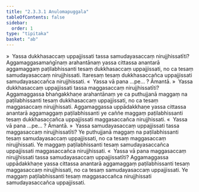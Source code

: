 ```yaml
---
title: "2.3.3.1 Anulomapuggala"
tableOfContents: false
sidebar:
  order: 1
type: "tipitaka"
basket: "ab"
---
```



<DynamicBreadcrumb />

<Division number="145">

<Paragraph number="710">
»  Yassa dukkhasaccaṃ uppajjissati tassa samudayasaccaṃ nirujjhissatīti?
</Paragraph>

<Paragraph number="711">
Aggamaggasamaṅgīnaṃ arahantānaṃ yassa cittassa anantarā aggamaggaṃ paṭilabhissanti tesaṃ dukkhasaccaṃ uppajjissati, no ca tesaṃ samudayasaccaṃ nirujjhissati. Itaresaṃ tesaṃ dukkhasaccañca uppajjissati samudayasaccañca nirujjhissati.
</Paragraph>

<Paragraph number="712">
«  Yassa vā pana …pe… ? Āmantā.
</Paragraph>

<Paragraph number="713">
»  Yassa dukkhasaccaṃ uppajjissati tassa maggasaccaṃ nirujjhissatīti?
</Paragraph>

<Paragraph number="714">
Aggamaggassa bhaṅgakkhaṇe arahantānaṃ ye ca puthujjanā maggaṃ na paṭilabhissanti tesaṃ dukkhasaccaṃ uppajjissati, no ca tesaṃ maggasaccaṃ nirujjhissati. Aggamaggassa uppādakkhaṇe yassa cittassa anantarā aggamaggaṃ paṭilabhissanti ye caññe maggaṃ paṭilabhissanti tesaṃ dukkhasaccañca uppajjissati maggasaccañca nirujjhissati.
</Paragraph>

<Paragraph number="715">
«  Yassa vā pana …pe… ? Āmantā.
</Paragraph>

</Division>
<Division number="146">

<Paragraph number="716">
»  Yassa samudayasaccaṃ uppajjissati tassa maggasaccaṃ nirujjhissatīti?
</Paragraph>

<Paragraph number="717">
Ye puthujjanā maggaṃ na paṭilabhissanti tesaṃ samudayasaccaṃ uppajjissati, no ca tesaṃ maggasaccaṃ nirujjhissati. Ye maggaṃ paṭilabhissanti tesaṃ samudayasaccañca uppajjissati maggasaccañca nirujjhissati.
</Paragraph>

<Paragraph number="718">
«  Yassa vā pana maggasaccaṃ nirujjhissati tassa samudayasaccaṃ uppajjissatīti?
</Paragraph>

<Paragraph number="719">
Aggamaggassa uppādakkhaṇe yassa cittassa anantarā aggamaggaṃ paṭilabhissanti tesaṃ maggasaccaṃ nirujjhissati, no ca tesaṃ samudayasaccaṃ uppajjissati. Ye maggaṃ paṭilabhissanti tesaṃ maggasaccañca nirujjhissati samudayasaccañca uppajjissati.
</Paragraph>
</Division>